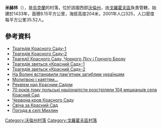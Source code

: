 {{coord|50|35|55|N|25|2|10|E|scale:30000|display=title}}

'''米赫林'''（{{lang-uk|Михлин}}），是[[烏克蘭|烏克蘭]]的村落，位於該國西部[[沃倫州|沃倫州]]，由[[戈羅霍夫區|戈羅霍夫區]]負責管轄，始建於1433年，面積9.15平方公里，海拔高度204米，2001年人口325，人口密度每平方公里35.52人。

==參考資料==
* [http://www.volyn.com.ua/?rub=5&article=0&arch=1371 Трагедія Красного Саду-1]
* [http://www.volyn.com.ua/index.php?rub=5&article=0&arch=1372 Трагедія Красного Саду-2]
* [http://day.kyiv.ua/uk/article/cuspilstvo/pamyatnik-yak-argument Трагедії Красного Саду, Чорного Лісу і Гончого Броду] {{Wayback|url=http://day.kyiv.ua/uk/article/cuspilstvo/pamyatnik-yak-argument |date=20200108085034 }}
* [http://slovoprosvity.org/2010/10/06/%D1%82%D1%80%D0%B0%D0%B3%D0%B5%D0%B4%D1%96%D1%8F-%D0%B7%D0%B2%D0%B5%D1%82%D1%8C%D1%81%D1%8F-%C2%AB%D0%BA%D1%80%D0%B0%D1%81%D0%BD%D0%B8%D0%B9-%D1%81%D0%B0%D0%B4%C2%BB/ Трагедія зветься «Красний Сад»-1] {{Wayback|url=http://slovoprosvity.org/2010/10/06/%D1%82%D1%80%D0%B0%D0%B3%D0%B5%D0%B4%D1%96%D1%8F-%D0%B7%D0%B2%D0%B5%D1%82%D1%8C%D1%81%D1%8F-%C2%AB%D0%BA%D1%80%D0%B0%D1%81%D0%BD%D0%B8%D0%B9-%D1%81%D0%B0%D0%B4%C2%BB/ |date=20190627180229 }}
* [http://slovoprosvity.org/2010/10/14/%D1%82%D1%80%D0%B0%D0%B3%D0%B5%D0%B4%D1%96%D1%8F-%D0%B7%D0%B2%D0%B5%D1%82%D1%8C%D1%81%D1%8F-%C2%AB%D0%BA%D1%80%D0%B0%D1%81%D0%BD%D0%B8%D0%B9-%D1%81%D0%B0%D0%B4%C2%BB-2/ Трагедія зветься «Красний Сад»-2] {{Wayback|url=http://slovoprosvity.org/2010/10/14/%D1%82%D1%80%D0%B0%D0%B3%D0%B5%D0%B4%D1%96%D1%8F-%D0%B7%D0%B2%D0%B5%D1%82%D1%8C%D1%81%D1%8F-%C2%AB%D0%BA%D1%80%D0%B0%D1%81%D0%BD%D0%B8%D0%B9-%D1%81%D0%B0%D0%B4%C2%BB-2/ |date=20191103124500 }}
* [http://www.volynpost.com/news/3502-na-volyni-vstanovyly-pamiatnyk-zagyblym-ukrainciam На Волині встановили пам'ятник загиблим українцям] {{Wayback|url=http://www.volynpost.com/news/3502-na-volyni-vstanovyly-pamiatnyk-zagyblym-ukrainciam |date=20200930002205 }}
* [http://www.umoloda.kiev.ua/number/1964/163/69864/ Молитвою і каяттям… ] {{Wayback|url=http://www.umoloda.kiev.ua/number/1964/163/69864/ |date=20160417221557 }}
* [http://www.volyn.com.ua/index.php?rub=5&article=0&arch=1374 Реквієм над Красним Садом]
* [https://web.archive.org/web/20160306025438/http://expres.ua/digest/2013/04/04/86437-70-rokiv-tomu-polski-nacionalisty-rozstrilyaly-104-meshkanciv-sela-krasnyy 70 рокiв тому польські націоналісти розстрiляли 104 мешканців села Красний Сад]
* [http://volga.lutsk.ua/ukr/rubrics/other_news/1370/ Червона кров Красного Саду]{{dead link|date=2018年4月 |bot=InternetArchiveBot |fix-attempted=yes }}
* [http://volga.lutsk.ua/ukr/rubrics/news/1890/ Свіча за Красний Сад]{{dead link|date=2018年4月 |bot=InternetArchiveBot |fix-attempted=yes }}
* [http://weather.in.ua/ua/volynskaja/15990 Погода в селі Михлин] {{Wayback|url=http://weather.in.ua/ua/volynskaja/15990 |date=20160305192841 }}

[[Category:沃倫州村落|Category:沃倫州村落]]
[[Category:戈羅霍夫區村落|Category:戈羅霍夫區村落]]


{{Volyn-geo-stub}}